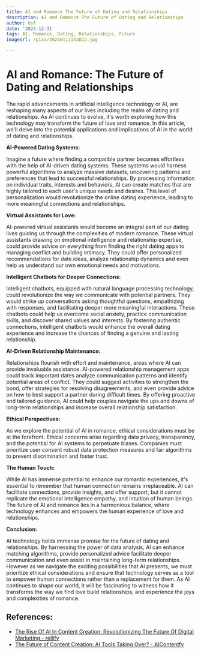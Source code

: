 ```yaml
---
title: AI and Romance The Future of Dating and Relationships
description: AI and Romance The Future of Dating and Relationships
author: Usf
date: '2023-12-31'
tags: AI, Romance, Dating, Relationships, Future
imageUrl: /pixa/20240111153812.jpg

---
```

# AI and Romance:  The Future  of Dating and Relationships

The rapid advancements in artificial intelligence technology or AI, are reshaping many aspects of  our lives including the realm of dating and relationships. As AI continues to evolve,  it's worth exploring how this technology may transform the future of love and  romance. In this article, we'll delve  into the potential applications and implications of AI in the world of dating and relationships.

**AI-Powered Dating Systems:**

Imagine a  future where finding a  compatible  partner becomes effortless  with the help of AI-driven dating systems. These systems  would harness powerful algorithms to analyze massive  datasets, uncovering patterns  and preferences that lead to successful relationships. By processing information on individual traits, interests and behaviors, AI can create matches that are highly tailored to each  user's unique needs and desires. This level of personalization would revolutionize the online dating experience, leading to more meaningful connections and relationships.

**Virtual Assistants for Love:**

AI-powered virtual assistants would become an integral part of  our dating lives guiding us through the complexities of  modern romance. These virtual  assistants drawing on emotional intelligence and relationship expertise, could provide advice on everything from finding the right dating apps to managing conflict and building  intimacy. They could offer personalized recommendations for date ideas, analyze relationship dynamics and even help us understand our own emotional needs and motivations.

**Intelligent Chatbots for Deeper  Connections:**

Intelligent chatbots, equipped with natural language processing technology, could revolutionize the way we communicate with potential partners. They would  strike up conversations  asking thoughtful questions,  empathizing with responses, and facilitating deeper more  meaningful interactions. These chatbots could help us overcome social anxiety,  practice  communication  skills, and discover shared values and interests. By  fostering authentic connections, intelligent chatbots  would enhance the overall dating experience and increase  the chances of finding a genuine  and lasting relationship.

**AI-Driven  Relationship Maintenance:**

Relationships  flourish with effort and maintenance, areas where AI can provide invaluable assistance. AI-powered relationship management  apps could track important dates analyze communication patterns and identify potential areas of  conflict.  They could suggest activities to strengthen the bond, offer strategies for resolving disagreements, and even provide advice on how to best support a  partner during  difficult times. By offering  proactive and  tailored guidance, AI  could help couples navigate the ups and downs  of long-term relationships and increase overall relationship satisfaction.

**Ethical Perspectives:**

As we explore the potential of AI  in romance, ethical considerations must be at the forefront. Ethical concerns arise regarding data privacy, transparency, and the potential for AI systems to perpetuate biases. Companies must prioritize user consent robust data protection  measures and fair algorithms to prevent discrimination and foster trust.

**The Human Touch:**

While AI has immense potential to enhance  our romantic experiences, it's essential to  remember that human connection remains irreplaceable. AI can facilitate connections, provide insights, and offer support, but it cannot replicate the  emotional intelligence  empathy, and intuition of human beings. The future of AI and romance lies in a harmonious balance, where  technology enhances and empowers the human experience of love and relationships.

**Conclusion:**

AI technology holds immense promise  for the future of dating and  relationships. By harnessing the power  of data analysis,  AI can enhance matching algorithms, provide personalized advice facilitate deeper communication  and even assist in maintaining long-term relationships. However as we navigate the exciting possibilities that AI presents, we must prioritize ethical considerations and ensure that technology serves as  a tool  to empower human connections rather than a replacement for them. As AI continues  to  shape our world, it will be fascinating to witness how it transforms the way we find love build relationships, and experience the joys  and  complexities of romance.

## References:
- [The Rise Of AI In Content Creation: Revolutionizing The Future Of Digital Marketing - rellify](https://rellify.com/blog/the-rise-of-ai-in-content-creation-revolutionizing-the-future-of-digital-marketing/)
- [The Future of Content Creation: AI Tools Taking Over? - AIContentfy](https://aicontentfy.com/en/blog/future-of-content-creation-ai-tools-taking-over)
